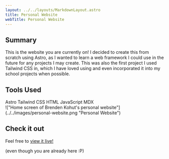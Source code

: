 ```yaml
---
layout: ../../layouts/MarkdownLayout.astro
title: Personal Website
webTitle: Personal Website
---
```



<h2 class="text-3xl font-semibold mb-8">Summary</h2>

This is the website you are currently on! I decided to create this from scratch using Astro, as
I wanted to learn a web framework I could use in the future for any projects I may create. This
was also the first project I used Tailwind CSS in, which I have loved using and even incorporated
it into my school projects when possible.

<h2 class="text-3xl font-semibold my-8">Tools Used</h2>
<div class="flex flex-wrap gap-4 max-w-3xl justify-center">
    <SkillTag>Astro</SkillTag>
    <SkillTag>Tailwind CSS</SkillTag>
    <SkillTag>HTML</SkillTag>
    <SkillTag>JavaScript</SkillTag>
    <SkillTag>MDX</SkillTag>
</div>

<div class="mt-8">
    !["Home screen of Brenden Kohut's personal
    website"](../../images/personal-website.png "Personal Website")
</div>

<h2 class="text-3xl font-semibold my-8">Check it out</h2>

Feel free to [<u>view it live!</u>](https://brendenkohut.com/)

<div class="text-[0.7rem]">(even though you are already here :P)</div>
